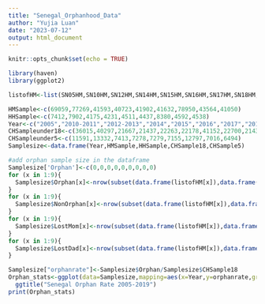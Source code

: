 ```yaml
---
title: "Senegal_Orphanhood_Data"
author: "Yujia Luan"
date: "2023-07-12"
output: html_document
---
```


```r
knitr::opts_chunk$set(echo = TRUE)
```

```r
library(haven)
library(ggplot2)
```

```r
listofHM<-list(SN05HM,SN10HM,SN12HM,SN14HM,SN15HM,SN16HM,SN17HM,SN18HM,SN19HM)
```

```r
HMSample<-c(69059,77269,41593,40723,41902,41632,78950,43564,41050)
HHSample<-c(7412,7902,4175,4231,4511,4437,8380,4592,4538)
Year<-c("2005","2010-2011","2012-2013","2014","2015","2016","2017","2018","2019")
CHSampleunder18<-c(36015,40297,21667,21437,22263,22178,41152,22700,21431)
CHSampleunder5<-c(11591,13332,7413,7278,7279,7155,12797,7016,6494)
Samplesize<-data.frame(Year,HMSample,HHSample,CHSample18,CHSample5)
```

```r
#add orphan sample size in the dataframe
Samplesize['Orphan']<-c(0,0,0,0,0,0,0,0,0)
for (x in 1:9){
  Samplesize$Orphan[x]<-nrow(subset(data.frame(listofHM[x]),data.frame(listofHM[x])$hv111==0 | data.frame(listofHM[x])$hv113==0))
}
for (x in 1:9){
  Samplesize$NonOrphan[x]<-nrow(subset(data.frame(listofHM[x]),data.frame(listofHM[x])$hv111!=0 & data.frame(listofHM[x])$hv113!=0))
}
for (x in 1:9){
  Samplesize$LostMom[x]<-nrow(subset(data.frame(listofHM[x]),data.frame(listofHM[x])$hv111==0))
}
for (x in 1:9){
  Samplesize$LostDad[x]<-nrow(subset(data.frame(listofHM[x]),data.frame(listofHM[x])$hv113==0))
}


```


```r
Samplesize["orphanrate"]<-Samplesize$Orphan/Samplesize$CHSample18
Orphan_stats<-ggplot(data=Samplesize,mapping=aes(x=Year,y=orphanrate,group=1))+geom_line()+geom_point()+ theme(panel.grid=element_blank())+theme(axis.text.x = element_text(size = 10)) +theme_bw()+ theme(panel.grid=element_blank())+
  ggtitle("Senegal Orphan Rate 2005-2019")
print(Orphan_stats)
```

